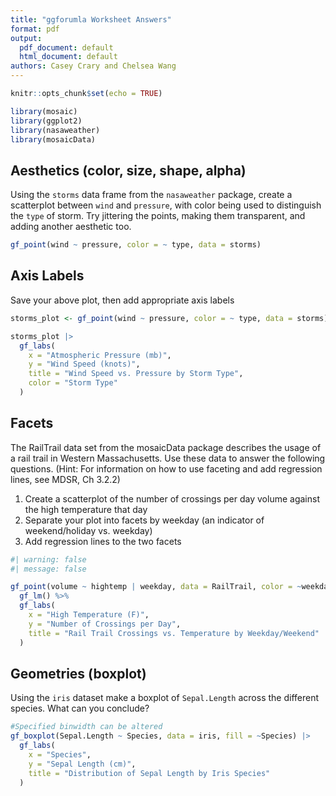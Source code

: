 ```yaml
---
title: "ggforumla Worksheet Answers"
format: pdf
output:
  pdf_document: default
  html_document: default
authors: Casey Crary and Chelsea Wang
---
```


```r
knitr::opts_chunk$set(echo = TRUE)
```

```r
library(mosaic)
library(ggplot2)
library(nasaweather)
library(mosaicData)
```

## Aesthetics (color, size, shape, alpha)

Using the `storms` data frame from the `nasaweather` package, create a scatterplot between `wind` and `pressure`, with color being used to distinguish the `type` of storm.  Try jittering the points, making them transparent, and adding another aesthetic too.

```r
gf_point(wind ~ pressure, color = ~ type, data = storms)
```

## Axis Labels

Save your above plot, then add appropriate axis labels

```r
storms_plot <- gf_point(wind ~ pressure, color = ~ type, data = storms)

storms_plot |>
  gf_labs(
    x = "Atmospheric Pressure (mb)",
    y = "Wind Speed (knots)",
    title = "Wind Speed vs. Pressure by Storm Type",
    color = "Storm Type"
  )

```

## Facets

The RailTrail data set from the mosaicData package describes the usage of a rail trail in Western Massachusetts. Use these data to answer the following questions. (Hint: For information on how to use faceting and add regression lines, see MDSR, Ch 3.2.2)

1. Create a scatterplot of the number of crossings per day volume against the high temperature that day  
2. Separate your plot into facets by weekday (an indicator of weekend/holiday vs. weekday)  
3. Add regression lines to the two facets  

```r
#| warning: false
#| message: false

gf_point(volume ~ hightemp | weekday, data = RailTrail, color = ~weekday, alpha = 0.6) |>
  gf_lm() %>%
  gf_labs(
    x = "High Temperature (F)",
    y = "Number of Crossings per Day",
    title = "Rail Trail Crossings vs. Temperature by Weekday/Weekend"
  )

```

## Geometries (boxplot)

Using the `iris` dataset make a boxplot of `Sepal.Length` across the different species.  What can you conclude?

```r
#Specified binwidth can be altered
gf_boxplot(Sepal.Length ~ Species, data = iris, fill = ~Species) |>
  gf_labs(
    x = "Species",
    y = "Sepal Length (cm)",
    title = "Distribution of Sepal Length by Iris Species"
  )

```




